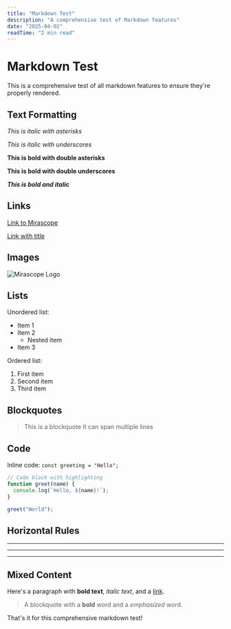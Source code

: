 ```yaml
---
title: "Markdown Test"
description: "A comprehensive test of Markdown features"
date: "2025-04-02"
readTime: "2 min read"
---
```


# Markdown Test

This is a comprehensive test of all markdown features to ensure they're properly rendered.

## Text Formatting

*This is italic with asterisks*

_This is italic with underscores_

**This is bold with double asterisks**

__This is bold with double underscores__

***This is bold and italic***

## Links

[Link to Mirascope](https://mirascope.com)

[Link with title](https://mirascope.com "Mirascope Homepage")

## Images

![Mirascope Logo](/public/frog-logo.png)

## Lists

Unordered list:
- Item 1
- Item 2
  - Nested item
- Item 3

Ordered list:
1. First item
2. Second item
3. Third item

## Blockquotes

> This is a blockquote
> It can span multiple lines

## Code

Inline code: `const greeting = "Hello";`

```javascript
// Code block with highlighting
function greet(name) {
  console.log(`Hello, ${name}!`);
}

greet("World");
```

## Horizontal Rules

---

***

___

## Mixed Content

Here's a paragraph with **bold text**, _italic text_, and a [link](https://mirascope.com).

> A blockquote with a **bold** word and a _emphasized_ word.

That's it for this comprehensive markdown test!